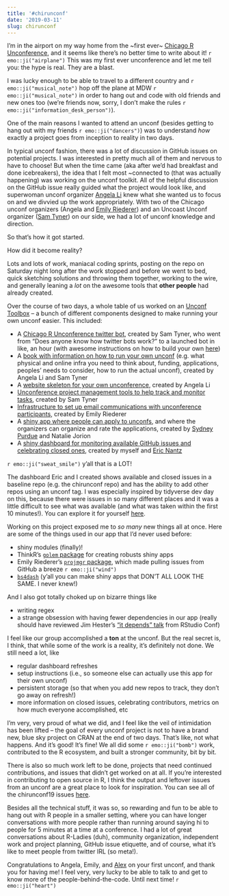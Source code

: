 ```yaml
---
title: '#chirunconf'
date: '2019-03-11'
slug: chirunconf
---
```


I'm in the airport on my way home from the ~first ever~ [Chicago R Unconference](https://chirunconf.github.io/), and it seems like there's no better time to write about it! `r emo::ji("airplane")` This was my first ever unconference and let me tell you: the hype is real. They are a blast. 

I was lucky enough to be able to travel to a different country and `r emo::ji("musical_note")` hop off the plane at MDW `r emo::ji("musical_note")` in order to hang out and code with old friends and new ones too (we're friends now, sorry, I don't make the rules `r emo::ji("information_desk_person")`).

One of the main reasons I wanted to attend an unconf (besides getting to hang out with my friends `r emo::ji("dancers")`) was to understand *how* exactly a project goes from inception to reality in two days. 

In typical unconf fashion, there was a lot of discussion in GitHub issues on potential projects. I was interested in pretty much all of them and nervous to have to choose! But when the time came (aka after we'd had breakfast and done icebreakers), the idea that I felt most ~connected to (that was actually happening) was working on the unconf toolkit. All of the helpful discussion on the GitHub issue really guided what the project would look like, and superwoman unconf organizer [Angela Li](https://twitter.com/CivicAngela) knew what she wanted us to focus on and we divvied up the work appropriately. With two of the Chicago unconf organizers (Angela and [Emily Riederer](https://twitter.com/EmilyRiederer/)) and an Uncoast Unconf organizer ([Sam Tyner](https://twitter.com/sctyner/)) on our side, we had a lot of unconf knowledge and direction.

So that's how it got started.

How did it become reality?

Lots and lots of work, maniacal coding sprints, posting on the repo on Saturday night long after the work stopped and before we went to bed, quick sketching solutions and throwing them together, working to the wire, and generally leaning a *lot* on the awesome tools that **other people** had already created.

Over the course of two days, a whole table of us worked on an [Unconf Toolbox](https://github.com/unconf-toolbox/) -- a bunch of different components designed to make running your own unconf easier. This included:

* A [Chicago R Unconference twitter bot](https://twitter.com/chirunconf), created by Sam Tyner, who went from "Does anyone know how twitter bots work?" to a launched bot in like, an hour (with awesome instructions on how to build your own [here](https://github.com/unconf-toolbox/unconf-bot))
* A [book with information on how to run your own unconf](https://github.com/unconf-toolbox/unconf-guide) (e.g. what physical and online infra you need to think about, funding, applications, peoples' needs to consider, how to run the actual unconf), created by Angela Li and Sam Tyner
* A [website skeleton for your own unconference](https://github.com/unconf-toolbox/unconf-website), created by Angela Li
* [Unconference project management tools to help track and monitor tasks](https://github.com/unconf-toolbox/unconf-tasks), created by Sam Tyner
* [Infrastructure to set up email communications with unconference participants](https://github.com/unconf-toolbox/unconf-comm), created by Emily Riederer
* A [shiny app where people can apply to unconfs](https://github.com/unconf-toolbox/Shiny_form), and where the organizers can organize and rate the applications, created by [Sydney Purdue](https://twitter.com/Sydney_NotAUS) and Natalie Jorion
* A [shiny dashboard for monitoring available GitHub issues and celebrating closed ones](https://github.com/unconf-toolbox/unconfissues), created by myself and [Eric Nantz](https://twitter.com/thercast)

`r emo::ji("sweat_smile")` y'all that is a LOT!

The dashboard Eric and I created shows available and closed issues in a baseline repo (e.g. the chirunconf repo) and has the ability to add other repos using an unconf tag. I was especially inspired by tidyverse dev day on this, because there were issues in so many different places and it was a little difficult to see what was available (and what was taken within the first 10 minutes!). You can explore it for yourself [here](https://rpodcast.shinyapps.io/unconfissues/).

Working on this project exposed me to *so many* new things all at once. Here are some of the things used in our app that I'd never used before:

* shiny modules (finally)!
* ThinkR's [`golem` package](https://github.com/ThinkR-open/golem) for creating robusts shiny apps
* Emily Riederer's [`projmgr` package](https://emilyriederer.github.io/projmgr/), which made pulling issues from GitHub a breeze `r emo::ji("wind")`
* [`bs4dash`](https://github.com/RinteRface/bs4Dash) (y'all you can make shiny apps that DON'T ALL LOOK THE SAME. I never knew!)

And I also got totally choked up on bizarre things like

* writing regex
* a strange obsession with having fewer dependencies in our app (really should have reviewed Jim Hester's ["it depends" talk](https://speakerdeck.com/jimhester/it-depends) from RStudio Conf)

I feel like our group accomplished a **ton** at the unconf. But the real secret is, I think, that while some of the work is a reality, it's definitely not done. We still need a lot, like

* regular dashboard refreshes
* setup instructions (i.e., so someone else can actually use this app for their own unconf)
* persistent storage (so that when you add new repos to track, they don't go away on refresh!)
* more information on closed issues, celebrating contributors, metrics on how much everyone accomplished, etc

I'm very, very proud of what we did, and I feel like the veil of intimidation has been lifted -- the goal of every unconf project is not to have a brand new, blue sky project on CRAN at the end of two days. That's like, not what happens. And it's good! It's fine! We all did some `r emo::ji("bomb")` work, contributed to the R ecosystem, and built a stronger community, bit by bit. 

There is also so much work left to be done, projects that need continued contributions, and issues that didn't get worked on at all. If you're interested in contributing to open source in R, I think the output and leftover issues from an unconf are a great place to look for inspiration. You can see all of the chirunconf19 issues [here](https://github.com/chirunconf/chirunconf19/issues).

Besides all the technical stuff, it was so, so rewarding and fun to be able to hang out with R people in a smaller setting, where you can have longer conversations with more people rather than running around saying hi to people for 5 minutes at a time at a conference. I had a lot of great conversations about R-Ladies (duh), community organization, independent work and project planning, GitHub issue etiquette, and of course, what it's like to meet people from twitter IRL (so meta!).

Congratulations to Angela, Emily, and [Alex](https://twitter.com/alexpghayes) on your first unconf, and thank you for having me! I feel very, very lucky to be able to talk to and get to know more of the people-behind-the-code. Until next time! `r emo::ji("heart")`
